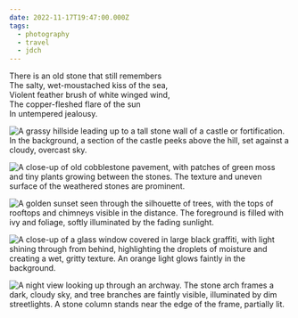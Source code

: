```yaml
---
date: 2022-11-17T19:47:00.000Z
tags:
  - photography
  - travel
  - jdch
---
```

There is an old stone that still remembers<br/>
The salty, wet-moustached kiss of the sea,<br/>
Violent feather brush of white winged wind,<br/>
The copper-fleshed flare of the sun<br/>
In untempered jealousy.

![A grassy hillside leading up to a tall stone wall of a castle or fortification. In the background, a section of the castle peeks above the hill, set against a cloudy, overcast sky.](../../assets/photos/20221117-IMG_3732.jpg)

![A close-up of old cobblestone pavement, with patches of green moss and tiny plants growing between the stones. The texture and uneven surface of the weathered stones are prominent.](../../assets/photos/20221117-IMG_3776.jpg)

![A golden sunset seen through the silhouette of trees, with the tops of rooftops and chimneys visible in the distance. The foreground is filled with ivy and foliage, softly illuminated by the fading sunlight.](../../assets/photos/20221115-IMG_3313.jpg)

![A close-up of a glass window covered in large black graffiti, with light shining through from behind, highlighting the droplets of moisture and creating a wet, gritty texture. An orange light glows faintly in the background.](../../assets/photos/20221115-IMG_3346.jpg)

![A night view looking up through an archway. The stone arch frames a dark, cloudy sky, and tree branches are faintly visible, illuminated by dim streetlights. A stone column stands near the edge of the frame, partially lit.](../../assets/photos/20221116-IMG_3679.jpg)
